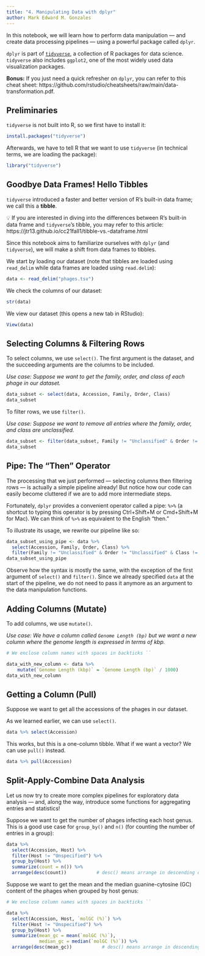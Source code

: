 ```yaml
---
title: "4. Manipulating Data with dplyr"
author: Mark Edward M. Gonzales
---
```


In this notebook, we will learn how to perform data manipulation — and create data processing pipelines — using a powerful package called `dplyr`.

`dplyr` is part of [`tidyverse`](https://www.tidyverse.org/), a collection of R packages for data science. `tidyverse` also includes `ggplot2`, one of the most widely used data visualization packages.

**Bonus:** If you just need a quick refresher on `dplyr`, you can refer to this cheat sheet: https://github.com/rstudio/cheatsheets/raw/main/data-transformation.pdf.

## Preliminaries

`tidyverse` is not built into R, so we first have to install it:

```r
install.packages("tidyverse")
```

Afterwards, we have to tell R that we want to use `tidyverse` (in technical terms, we are loading the package):

```r
library("tidyverse")
```

## Goodbye Data Frames! Hello Tibbles

`tidyverse` introduced a faster and better version of R's built-in data frame; we call this a **tibble**. 

💡 If you are interested in diving into the differences between R's built-in data frame and `tidyverse`'s tibble, you may refer to this article: https://jtr13.github.io/cc21fall1/tibble-vs.-dataframe.html

Since this notebook aims to familiarize ourselves with `dplyr` (and `tidyverse`), we will make a shift from data frames to tibbles. 

We start by loading our dataset (note that tibbles are loaded using `read_delim` while data frames are loaded using `read.delim`):

```r
data <- read_delim("phages.tsv")
```
We check the columns of our dataset:

```r
str(data)
```

We view our dataset (this opens a new tab in RStudio): 

```r
View(data)
```

## Selecting Columns & Filtering Rows

To select columns, we use `select()`. The first argument is the dataset, and the succeeding arguments are the columns to be included.

_Use case: Suppose we want to get the family, order, and class of each phage in our dataset._

```r
data_subset <- select(data, Accession, Family, Order, Class)
data_subset
```

To filter rows, we use `filter()`.

_Use case: Suppose we want to remove all entries where the family, order, and class are unclassified._

```r
data_subset <- filter(data_subset, Family != "Unclassified" & Order != "Unclassified" & Class != "Unclassified")
data_subset
```

## Pipe: The "Then" Operator

The processing that we just performed — selecting columns then filtering rows — is actually a simple pipeline already! But notice how our code can easily become cluttered if we are to add more intermediate steps.

Fortunately, `dplyr` provides a convenient operator called a pipe: `%>%` (a shortcut to typing this operator is by pressing Ctrl+Shift+M or Cmd+Shift+M for Mac). We can think of `%>%` as equivalent to the English "then."

To illustrate its usage, we rewrite our pipeline like so: 

```r
data_subset_using_pipe <- data %>% 
  select(Accession, Family, Order, Class) %>% 
  filter(Family != "Unclassified" & Order != "Unclassified" & Class != "Unclassified")
data_subset_using_pipe
```

Observe how the syntax is mostly the same, with the exception of the first argument of `select()` and `filter()`. Since we already specified `data` at the start of the pipeline, we do not need to pass it anymore as an argument to the data manipulation functions.

## Adding Columns (Mutate)

To add columns, we use `mutate()`.

_Use case: We have a column called `Genome Length (bp)` but we want a new column where the genome length is expressed in terms of kbp._

```r
# We enclose column names with spaces in backticks ``

data_with_new_column <- data %>%
    mutate(`Genome Length (kbp)` = `Genome Length (bp)` / 1000)
data_with_new_column
```

## Getting a Column (Pull)

Suppose we want to get all the accessions of the phages in our dataset.

As we learned earlier, we can use `select()`.

```r
data %>% select(Accession)
```

This works, but this is a one-column tibble. What if we want a vector? We can use `pull()` instead.

```r
data %>% pull(Accession)
```
## Split-Apply-Combine Data Analysis

Let us now try to create more complex pipelines for exploratory data analysis — and, along the way, introduce some functions for aggregating entries and statistics!

Suppose we want to get the number of phages infecting each host genus. This is a good use case for `group_by()` and `n()` (for counting the number of entries in a group):

```r
data %>% 
  select(Accession, Host) %>% 
  filter(Host != "Unspecified") %>%
  group_by(Host) %>% 
  summarize(count = n()) %>%
  arrange(desc(count))           # desc() means arrange in descending order
```

Suppose we want to get the mean and the median guanine-cytosine (GC) content of the phages when grouped by host genus:

```r
# We enclose column names with spaces in backticks ``

data %>% 
  select(Accession, Host, `molGC (%)`) %>% 
  filter(Host != "Unspecified") %>%
  group_by(Host) %>% 
  summarize(mean_gc = mean(`molGC (%)`),
            median_gc = median(`molGC (%)`)) %>%
  arrange(desc(mean_gc))           # desc() means arrange in descending order
```